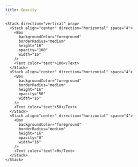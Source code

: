 ```yaml
---
title: Opacity
---
```


```tsx live=true
<Stack direction="vertical" wrap>
  <Stack align="center" direction="horizontal" space="4">
    <Box
      backgroundColor="foreground"
      borderRadius="medium"
      height="16"
      opacity="100"
      width="16"
    />
    <Text color="text">100</Text>
  </Stack>
  <Stack align="center" direction="horizontal" space="4">
    <Box
      backgroundColor="foreground"
      borderRadius="medium"
      height="16"
      opacity="50"
      width="16"
    />
    <Text color="text">50</Text>
  </Stack>
  <Stack align="center" direction="horizontal" space="4">
    <Box
      backgroundColor="foreground"
      borderRadius="medium"
      height="16"
      opacity="0"
      width="16"
    />
    <Text color="text">0</Text>
  </Stack>
</Stack>
```
